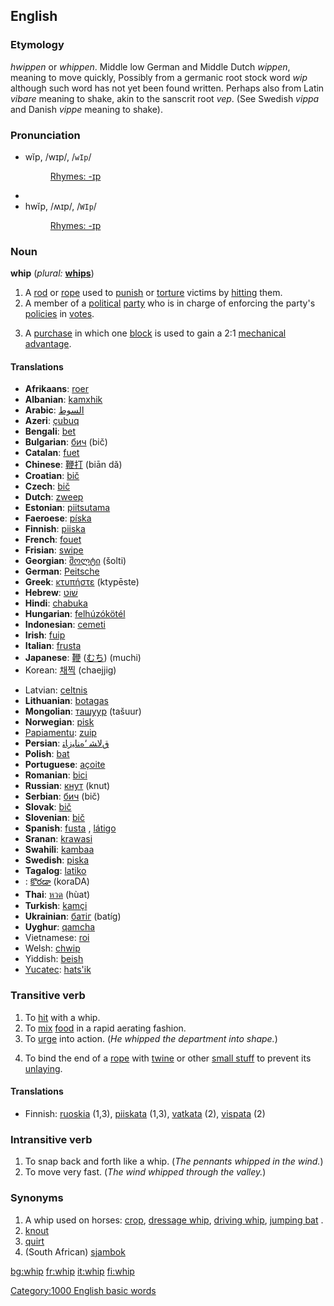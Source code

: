 ==English==

===Etymology===
{{ME.}} ''hwippen'' or ''whippen''. Middle low German and Middle Dutch ''wippen'', meaning to move quickly, Possibly from a germanic root stock word ''wip'' although such word has not yet been found written. Perhaps also from Latin ''vibare'' meaning to shake, akin to the sanscrit root ''vep''. (See Swedish ''vippa'' and Danish ''vippe'' meaning to shake).

===Pronunciation===
*wĭp, /wɪp/, /<tt>wIp</tt>/
*:[[Rhymes:English:-ɪp|Rhymes: -ɪp]]
*{{audio|en-us-whip.ogg|Audio (US)}}
*hwĭp, /ʍɪp/, /<tt>WIp</tt>/
*:[[Rhymes:English:-ɪp|Rhymes: -ɪp]]

===Noun===
'''whip'''  (''plural:'' '''[[whips]]''')
# A [[rod]] or [[rope]] used to [[punish]] or [[torture]] victims by [[hit]]ting them.
# A member of a [[political]] [[party]] who is in charge of enforcing the party's [[policy|policies]] in [[vote]]s.
# {{nautical}} A [[purchase]] in which one [[block]] is used to gain a 2:1 [[mechanical advantage]].

====Translations====
{{top}}
*'''Afrikaans''': [[roer]]
*'''Albanian''': [[kamxhik]]
*'''Arabic''': [[السوط]]
*'''Azeri''': [[çubuq]]
*'''Bengali''': [[bet]]
*'''Bulgarian''': [[бич]] (bič)
*'''Catalan''': [[fuet]]
*'''Chinese''': [[鞭打]] (biān dǎ)
*'''Croatian''': [[bič]]
*'''Czech''': [[bič]]
*'''Dutch''': [[zweep]]
*'''Estonian''': [[piitsutama]]
*'''Faeroese''': [[píska]]
*'''Finnish''': [[piiska]]
*'''French''': [[fouet]]
*'''Frisian''': [[swipe]]
*'''Georgian''': [[შოლტი]] (šolti)
*'''German''': [[Peitsche]]
*'''Greek''': [[κτυπήστε]] (ktypēste)
*'''Hebrew''': [[שׁוֹט]]
*'''Hindi''': [[chabuka]]
*'''Hungarian''': [[felhúzókötél]]
*'''Indonesian''': [[cemeti]]
*'''Irish''': [[fuip]]
*'''Italian''': [[frusta]]
*'''Japanese''': [[鞭]] ([[むち]]) (muchi)
*Korean: [[채찍]] (chaejjig)
{{mid}}
*Latvian: [[celtnis]]
*'''Lithuanian''': [[botagas]]
*'''Mongolian''': [[ташуур]] (tašuur)
*'''Norwegian''': [[pisk]]
*[[Papiamentu]]: [[zuip]]
*'''Persian''': [[ﻕﻻﺸ ‘ﻩﻨﺎﻴﺯﺎﺘ]]
*'''Polish''': [[bat]]
*'''Portuguese''': [[açoite]]
*'''Romanian''': [[bici]]
*'''Russian''': [[кнут]] (knut)
*'''Serbian''': [[бич]] (bič)
*'''Slovak''': [[bič]]
*'''Slovenian''': [[bič]]
*'''Spanish''': [[fusta]] {{f}}, [[látigo]] {{m}}
*'''Sranan''': [[krawasi]]
*'''Swahili''': [[kambaa]]
*'''Swedish''': [[piska]]
*'''Tagalog''': [[latiko]]
*'''{{te}}''': [[కొరడా]] (koraDA)
*'''Thai''': [[หวด]] (hùat)
*'''Turkish''': [[kamçi]]
*'''Ukrainian''': [[батіг]] (batíg)
*'''Uyghur''': [[qamcha]]
*Vietnamese: [[roi]]
*Welsh: [[chwip]]
*Yiddish: [[beish]]
*[[Yucatec]]: [[hats'ik]]
{{bottom}}

===Transitive verb===
{{en-infl-reg-consonant|whip||p}}
# To [[hit]] with a whip.
# To [[mix]] [[food]] in a rapid aerating fashion.
# To [[urge]] into action. (''He whipped the department into shape.'')
# {{nautical}} To bind the end of a [[rope]] with [[twine]] or other [[small stuff]] to prevent its [[unlay]]ing.

====Translations====
*Finnish: [[ruoskia]] (1,3), [[piiskata]] (1,3), [[vatkata]] (2), [[vispata]] (2)

===Intransitive verb===
{{en-infl-reg-consonant|whip||p}}
# To snap back and forth like a whip.  (''The pennants whipped in the wind.'')
# To move very fast.  (''The wind whipped through the valley.'')

===Synonyms===
# A whip used on horses: [[crop]], [[dressage whip]], [[driving whip]], [[jumping bat]] .
# [[knout]]
# [[quirt]]
# (South African) [[sjambok]]

[[Category:1000 English basic words]]

[[bg:whip]]
[[fr:whip]]
[[it:whip]]
[[fi:whip]]